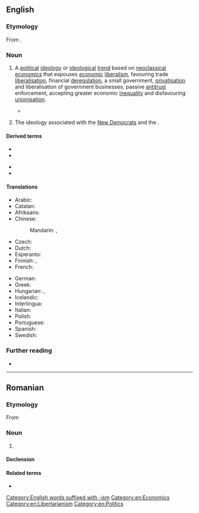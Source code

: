 ==English==

===Etymology===
From {{prefix|en|neo|liberalism}}.

===Noun===
{{en-noun|~}}

# A [[political]] [[ideology]] or [[ideological]] [[trend]] based on [[neoclassical]] [[economics]] that espouses [[economic]] [[liberalism]], favouring trade [[liberalisation]], financial [[deregulation]], a small government, [[privatisation]] and liberalisation of government businesses, passive [[antitrust]] enforcement, accepting greater economic [[inequality]] and disfavouring [[unionisation]].
#: {{syn|en|economic rationalism|market liberalism}}
#: {{hypo|en|Reaganomics|Rogernomics|Thatcherism}}
#: {{hyper|en|capitalism}}
#* {{quote-journal|en|date=November 17, 2016|title=Goodbye, American neoliberalism. A new era is here|url=https://www.theguardian.com/commentisfree/2016/nov/17/american-neoliberalism-cornel-west-2016-election|author=Cornel West|authorlink=Cornel West|work=The Guardian|passage=The age of Obama was the last gasp of '''neoliberalism'''. Despite some progressive words and symbolic gestures, Obama chose to ignore Wall Street crimes, reject bailouts for homeowners, oversee growing inequality and facilitate war crimes like US drones killing innocent civilians abroad.}}
# {{lb|en|US}} The ideology associated with the [[New Democrat]]s and the {{w|Democratic Leadership Council}}.

====Derived terms====
{{der-top}}
* {{l|en|neoliberal}}
* {{l|en|neoliberalist}}
{{der-mid}}
* {{l|en|neoliberalistic}}
* {{l|en|neoliberally}}
{{der-bottom}}

====Translations====
{{trans-top|political ideology}}
* Arabic: {{t|ar|نِيُولِيبِرَالِيَّة|f}}
* Catalan: {{t|ca|neoliberalisme|m}}
* Afrikaans: {{t|af|neoliberalisme|m}}
* Chinese:
*: Mandarin: {{t|cmn|新自由主義}}, {{t|cmn|新自由主义|tr=xīnzìyóuzhǔyì}}
* Czech: {{t|cs|neoliberalizmus|m}}
* Dutch: {{t+|nl|neoliberalisme|n}}
* Esperanto: {{t|eo|novliberalismo}}
* Finnish: {{t|fi|neoliberalismi}}, {{t+|fi|uusliberalismi}}
* French: {{t+|fr|néolibéralisme|m}}
{{trans-mid}}
* German: {{t+|de|Neoliberalismus|m}}
* Greek: {{t+|el|νεοφιλελευθερισμός|m}}
* Hungarian: {{t+|hu|neoliberalizmus}}, {{t|hu|újliberalizmus}}
* Icelandic: {{t|is|nýfrjálshyggja|f}}
* Interlingua: {{t|ia|neoliberalismo}}
* Italian: {{t+|it|neoliberismo|m}}
* Polish: {{t+|pl|neoliberalizm|m}}
* Portuguese: {{t|pt|neoliberalismo|m}}
* Spanish: {{t+|es|neoliberalismo|m}}
* Swedish: {{t|sv|nyliberalism|n}}
{{trans-bottom}}

===Further reading===
* {{pedia}}

[[Category:English words suffixed with -ism]]
[[Category:en:Economics]]
[[Category:en:Libertarianism]]
[[Category:en:Politics]]

----

==Romanian==

===Etymology===
From {{bor|ro|fr|néolibéralisme}}

===Noun===
{{ro-noun|n|-}}

# {{l|ro|neoliberalism}}

====Declension====
{{ro-noun-n}}

====Related terms====
* {{l|ro|neoliberal}}